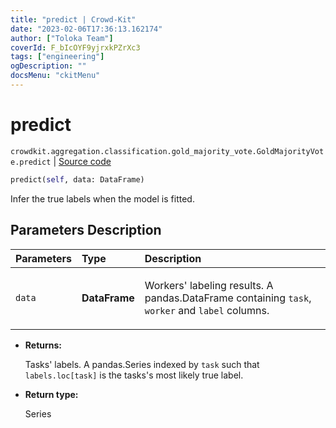 ```yaml
---
title: "predict | Crowd-Kit"
date: "2023-02-06T17:36:13.162174"
author: ["Toloka Team"]
coverId: F_bIcOYF9yjrxkPZrXc3
tags: ["engineering"]
ogDescription: ""
docsMenu: "ckitMenu"
---
```


# predict
`crowdkit.aggregation.classification.gold_majority_vote.GoldMajorityVote.predict` | [Source code](https://github.com/Toloka/crowd-kit/blob/v1.2.0/crowdkit/aggregation/classification/gold_majority_vote.py#L90)

```python
predict(self, data: DataFrame)
```

Infer the true labels when the model is fitted.

## Parameters Description

| Parameters | Type | Description |
| :----------| :----| :-----------|
`data`|**DataFrame**|<p>Workers&#x27; labeling results. A pandas.DataFrame containing `task`, `worker` and `label` columns.</p>

* **Returns:**

  Tasks' labels.
A pandas.Series indexed by `task` such that `labels.loc[task]`
is the tasks's most likely true label.

* **Return type:**

  Series